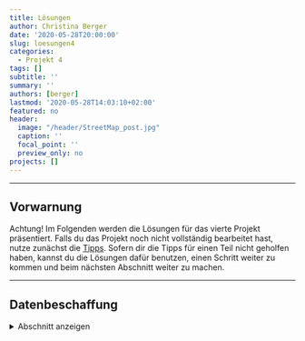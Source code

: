 ```yaml
---
title: Lösungen
author: Christina Berger
date: '2020-05-28T20:00:00'
slug: loesungen4
categories:
  - Projekt 4
tags: []
subtitle: ''
summary: ''
authors: [berger]
lastmod: '2020-05-28T14:03:10+02:00'
featured: no
header:
  image: "/header/StreetMap_post.jpg"
  caption: ''
  focal_point: ''
  preview_only: no
projects: []
---
```


*** 

## Vorwarnung

Achtung! Im Folgenden werden die Lösungen für das vierte Projekt präsentiert. Falls du das Projekt noch nicht vollständig bearbeitet hast, nutze zunächst die [Tipps](/post/tipps4). Sofern dir die Tipps für einen Teil nicht geholfen haben, kannst du die Lösungen dafür benutzen, einen Schritt weiter zu kommen und beim nächsten Abschnitt weiter zu machen.

*** 

## Datenbeschaffung
<details><summary>Abschnitt anzeigen</summary>
<p>

Im ersten Schritt musst du dir die Pakete `osmdata`, `ggplot2` und `sf` installieren und laden.
```r
#install.packages("osmdata")
#install.packages('sf')
#install.packages('ggplot2')
library(osmdata)
library(ggplot2)
library(sf)
```

Hier kannst du dir alle Features, die du benutzten kannst, anzeigen lassen. Eine bessere Übersicht findest du aber meiner Meinung nach auf der Seite von [Wiki OpenStreetMap](https://wiki.openstreetmap.org/wiki/Map_Features)
```r
available_features()
```

```r
head(available_features())
```

Ich werde in meiner Karte große und kleine Straßen trennen. Daher beschäftige ich mich zunächst mit den großen Straßen von Frankfurt. Mit `getbb` kannst du die Daten von der Stadt oder dem Land, auf das du dich beziehen willst, anfragen.

```r
a <- getbb("Frankfurt am Main Germany")
```

Wir müssen nun eine sogannte Overpass query erstellen. Das ist eine Überführungsabfrage von R an die entsprechende Website bzw. Online Datenbank.
```r
b <- opq(a)
```

Bevor wir jede Information über den angegebenen Ort herunterladen, was extrem lange dauern könnte, müssen wir angeben, welche Features wir herunterladen wollen. Ich habe mir aus der Kategorie "highway": "motorway", "primary", "trunk" und "secondary" heruntergeladen. Dies sind mindestens dreispurige Straßen, weshalb ich sie zu den großen Straßen zähle. Um mehrere Features auf einmal herunterzuladen musst du daraus einen Vektor machen.

```r
c <- add_osm_feature(b, key = "highway", value = c("motorway", "primary", "trunk", "secondary"))
```


Mit diesem Befehl findet erst der wirkliche Download statt. Dabei ist `osmdata_` der Grundbefehl und das was dahinter steht gibt das Format an, in dem die Daten vorliegen sollen. Es kann auch in anderen Formaten wie beispielsweise XML geladen werden. Da du die Daten jedoch mit `ggplot` darstellen willst, ist `sf` in dem Fall am sinnvollsten.
```r
streets <- osmdata_sf(c)
streets
```

Wenn wir uns nun die heruntergeladene Variable anschauen, sehen wir als erstes `$bbox`, das uns die Koordinaten von unserem Ort angibt. In diesem Fall stehen dort also die Koordinaten für Frankfurt. Diese Angaben brauche ich später für meine Darstellung. Als zweites sehen wir `$overpass_call`, was uns zeigt, ob die Übertragung erfolgreich war bzw. wie sie durchgeführt wurde. Wichtig für uns sind noch die letzten fünf: `$osm_lines` bzw. `$osm_ points` zeigt uns ob wir Punkte oder Striche heruntergeladen haben. Das ganze geht auch mit Flächen oder anderen Formen. Hinter diesen Variablen steht entweder NULL, wenn keine Daten in dieser Form heruntergeladen wurden, oder das Format, in dem die Daten vorliegen, und die Anzahl der Einträge. Das Format sollte immer `sf` sein und je nach Anzahl der Einträge oder kontextuellem Sinn solltest du dich für Punkte oder Linien entscheiden. Bei Straßen sind Linien natürlich am sinnvollsten.

<p>

## Erste Abbildung
<details><summary>Abschnitt anzeigen</summary>
<p>

Nun können wir unsere erste Abbildung mit den großen Straßen machen. Dafür brauchen wir erst den dir schon bekannten `ggplot()` Befehl. In den `geom_sf()` Befehl müssen wir die Daten eintragen. In meinem Fall will ich von der Variable `streets` die Linien einzeichnen. In der zweiten Zeile definieren wir, dass wir nicht mit den normalen Achsen arbeiten, sondern unsere eigenen hinzufügen (mit dem Befehl `coord_sf`). Mit `color` verändere ich die Farbe der Linien und mit `size` die Größe. `alpha` ist für die Transparenz der Linien zuständig, was später ein gutes Tool ist, um kleine und großen Straßen zu unterscheiden. Bei `coord_sf` müssen wir die Koordinaten aus `$bbox` eintragen, wobei der zweite und letzte Wert für die x-Achse und der erste und dritte Wert für die y-Achse stehen. An dieser Stelle kannst du auch näher heran zoomen, aber du kannst maximal so weit heraus gehen wie die Koordinaten in der `$bbox` Variable es begrenzen. Bei TRUE erweitert `expand` die Abbildung in jede Richtung ein kleines bisschen, um die Darstellung zu verbessern. Das wollen wir in diesem Fall aber vermeiden, weshalb wir es auf FALSE stellen müssen.

```r
ggplot() +
  geom_sf(data = streets$osm_lines,
          inherit.aes = FALSE,
          color = "black",
          size = .4,
          alpha = .8) +
  coord_sf(xlim = c(8.47, 8.8),
           ylim = c(50.01, 50.23),
           expand = FALSE)
```
Und so sieht meine erste Abbildung aus. Es fehlt noch einiges, bis man Frankfurt wirklich erkennen kann.

<p>


## Kleine Straßen & den Main laden
<details><summary>Abschnitt anzeigen</summary>
<p>

Nun wollen wir das gleiche auch mit den kleinen Straßen und für Frankfurt auch mit dem Main machen. Die ersten beiden Schritte, bei denen wir Daten über Frankfurt angefragt haben und dafür eine overpass query erstellt haben brauchen wir nicht mehr. Wir können direkt angeben, welche Features wir herunterladen wollen und dies wieder im `sf` Format laden.
```r
d <- add_osm_feature(b, key = "highway",
                     value = c("residential", "tertiary", "living_street", "unclassified"))

small_streets <-   osmdata_sf(d)
```

Hier das gleiche nochmal für den Main bzw. auch für die Nidda. Der einzige Unterschied ist, dass wir uns nun in der Kategorie `waterway`  befinden.
```r
e <- add_osm_feature(b, key = "waterway", value = "river")
river <- osmdata_sf(e)
```
<p>


## Zweite Abbildung mit kleinen Straßen & dem Main
<details><summary>Abschnitt anzeigen</summary>
<p>

Nun können wir eine Abbildung erstellen, in denen große und kleine Straßen und der Main dargestellt werden. Dafür übernehmen wir den Befehl der letzten Abbildung und fügen zwei mal den `geom_sf()` Befehl hinzu. Zum einen mit den kleinen Straßen und zum anderen mit den Flüssen. Dabei verwenden wir wieder `osm_lines`, da es sich auch hier bei beiden um Linien und keine Punkte handelt. Ich habe die Größe und das `alpha` bei den kleinen Staßen im Vergleich zu den großen Straßen verringert. Den Main will ich in blau darstellen und in etwas größer, da er einen erhöhten Wiedererkennungswert mit sich bringt.
```r
ggplot() +
  geom_sf(data = streets$osm_lines,
          inherit.aes = FALSE,
          color = "black",
          size = .4,
          alpha = .8) +
  geom_sf(data = small_streets$osm_lines,
         inherit.aes = FALSE,
         color = "black",
          size = .001,
          alpha = .6) +
  geom_sf(data = river$osm_lines,
          inherit.aes = FALSE,
          color = "blue",
          size = 1,
          alpha = .5) +
  coord_sf(xlim = c(8.47, 8.8),
           ylim = c(50.01, 50.23),
           expand = FALSE)

```
<p>

## Touristen-Attraktionen laden

<details><summary>Abschnitt anzeigen</summary>
<p>

Zuletzt werde ich bei mir noch Touristenattraktionen hinzufügen. Diese findest du unter der `tourism` Kategorie.
...
```r
f <- add_osm_feature(b, key = 'tourism', value =  c('attraction', 'artwork', 'aquarium', 'gallary', 'information', 'museum', 'viewpoint', 'zoo'))
attraction <- osmdata_sf(f)
attraction
```
<p>


## Dritte Abbildung mit Touristenattraktionen
<details><summary>Abschnitt anzeigen</summary>
<p>
Nun fügen wir einfach zu unserer letzten Abbildung noch die Touristen-Attraktionen hinzu. Diese sind als Punkte dargestellt, weshalb ich `osm_points` verwendet habe.
Damit ist unsere Abbildung fertig und kann nun verschönert werden.
```r
ggplot() +
  geom_sf(data = streets$osm_lines,
          inherit.aes = FALSE,
          color = "black",
          size = .4,
          alpha = .8) +
  geom_sf(data = small_streets$osm_lines,
          inherit.aes = FALSE,
          color = "black",
          size = .001,
          alpha = .6) +
  geom_sf(data = river$osm_lines,
          inherit.aes = FALSE,
          color = "blue",
          size = 0.8,
          alpha = .5) +
  geom_sf(data = attraction$osm_points,
          inherit.aes = F,
          color = 'red',
          size = 0.5) +
  coord_sf(xlim = c(8.47, 8.8),
           ylim = c(50.01, 50.23),
           expand = FALSE)

```
<p>


## Eine schöne Abbildung
<details><summary>Abschnitt anzeigen</summary>
<p>

Es gibt nun verschiede Möglichkeiten die Abbildung je nach Geschmack zu verändern. In dieser Abbildung habe ich zum einen die Farben und Größen der Linien bzw. Punkte angepasst. Außerdem habe ich mit `theme_void` die Achsen entfernt und mit `theme(plot.background =)` den Hintergrund verändert.
```r
ggplot() +
  geom_sf(data = streets$osm_lines,
          inherit.aes = FALSE,
          color = "gray81",
          size = 0.8,
          alpha = .8) +
  geom_sf(data = small_streets$osm_lines,
          inherit.aes = FALSE,
          color = "gray68",
          size = .0001,
          alpha = .6) +
  geom_sf(data = river$osm_lines,
          inherit.aes = FALSE,
          color = "purple2",
          size = 1,
          alpha = .5) +
   geom_sf(data = attraction$osm_points,
          inherit.aes = F,
          color = 'maroon3',
          size = 0.5) +
  coord_sf(xlim = c(8.53, 8.77),
           ylim = c(50.019, 50.222),
           expand = FALSE)+
  theme_void() +
theme(plot.background = element_rect(fill = "grey24"))
```

Hier sind noch ein paar Anregungen, wie die Abbildungen aussehen könnten. Du kannst ja mal versuchen, den richtigen Code dafür zu finden; und vielleicht stößt du dabei auch auf etwas, was dir gefällt:



![](/post/Kartenbild1.jpg){width=20%; height=20%}

![](/post/Kartenbild2.jpg){width=20%; height=20%}

![](/post/Kartenbild3.jpg){width=20%; height=20%}

![](/post/Kartenbild4.jpg){width=20%; height=20%}


<p>

